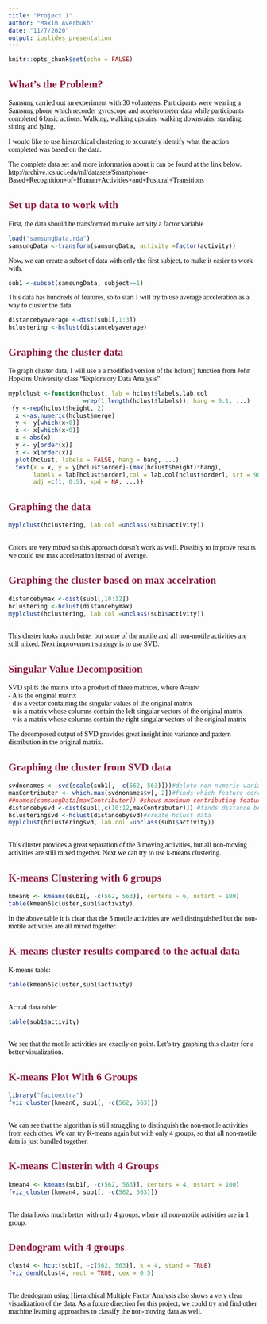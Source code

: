 ---
title: "Project 1"
author: "Maxim Averbukh"
date: "11/7/2020"
output: ioslides_presentation
---
<style type="text/css">body p, div, h1, h2, h3, h4, h5 {color:black;font-family:Modern Computer Roman;}slides>slide.title-slide hgroup h1 {color:#8C1D40; <!--the maroon color-->}h2 {color:#8C1D40; <!-- the maroon color-->}</style> <!--end of defining font in various parts of slides-->
```{r setup, include=FALSE}
knitr::opts_chunk$set(echo = FALSE)
```

## What's the Problem?

Samsung carried out an experiment with 30 volunteers. Participants were wearing a Samsung phone which recorder gyroscope and accelerometer data while participants completed 6 basic actions: Walking, walking upstairs, walking downstairs, standing, sitting and lying. 

I would like to use hierarchical clustering to accurately identify what the action completed was based on the data.

The complete data set and more information about it can be found at the link below.  
http://archive.ics.uci.edu/ml/datasets/Smartphone-Based+Recognition+of+Human+Activities+and+Postural+Transitions


## Set up data to work with

First, the data should be transformed to make activity a factor variable
```{r transform, echo = TRUE}
load("samsungData.rda")
samsungData <-transform(samsungData, activity =factor(activity))
```
Now, we can create a subset of data with only the first subject, to make it easier to work with. 
```{r subset, echo = TRUE}
sub1 <-subset(samsungData, subject==1)
```

This data has hundreds of features, so to start I will try to use average acceleration as a way to cluster the data

```{r average cluster, echo = TRUE}
distancebyaverage <-dist(sub1[,1:3])
hclustering <-hclust(distancebyaverage)
```
## Graphing the cluster data

To graph cluster data, I will use a a modified version of the hclust() function from John Hopkins University class "Exploratory Data Analysis".

```{r myplclust, echo = TRUE}
myplclust <-function(hclust, lab = hclust$labels,lab.col
                     =rep(1,length(hclust$labels)), hang = 0.1, ...) 
 {y <-rep(hclust$height, 2)
  x <-as.numeric(hclust$merge)
  y <- y[which(x<0)]
  x <- x[which(x<0)]
  x <-abs(x)
  y <- y[order(x)]
  x <- x[order(x)]
  plot(hclust, labels = FALSE, hang = hang, ...)
  text(x = x, y = y[hclust$order]-(max(hclust$height)*hang), 
       labels = lab[hclust$order],col = lab.col[hclust$order], srt = 90, 
       adj =c(1, 0.5), xpd = NA, ...)}
```
## Graphing the data {#slideID1 .smaller} 
<style> 
  #slideID1 > p { 
    margin-top: -50px; 
  } 
</style>
```{r average graph, echo=FALSE}
myplclust(hclustering, lab.col =unclass(sub1$activity))
```
&nbsp;  
Colors are very mixed so this approach doesn't work as well. Possibly to improve results we could use max acceleration instead of average.

## Graphing the cluster based on max accelration {#slideID2 .smaller} 
<style> 
  #slideID2 > p { 
    margin-top: -50px; 
  } 
</style>
```{r max graph, echo=FALSE}
distancebymax <-dist(sub1[,10:12]) 
hclustering <-hclust(distancebymax)
myplclust(hclustering, lab.col =unclass(sub1$activity))
```
&nbsp;  
This cluster looks much better but some of the motile and all non-motile activities are still mixed. Next improvement strategy is to use SVD.

## Singular Value Decomposition

SVD splits the matrix into a product of three matrices, where A=u*d*v  
- A is the original matrix  
- d is a vector containing the singular values of the original matrix  
- u is a matrix whose columns contain the left singular vectors of the original matrix  
- v is a matrix whose columns contain the right singular vectors of the original matrix   

The decomposed output of SVD provides great insight into variance and pattern distribution in the original matrix.


##  Graphing the cluster from SVD data {#slideID} 
<style> 
  #slideID > p { 
    margin-top: -50px; 
  } 
</style>
```{r svd plot,echo= FALSE}
svdnonames <- svd(scale(sub1[, -c(562, 563)]))#delete non-numeric variables
maxContributer <- which.max(svdnonames$v[, 2])#finds which feature correlates with most variations
##names(samsungData[maxContributer]) #shows maximum contributing feature
distancebysvd <-dist(sub1[,c(10:12,maxContributer)]) #finds distance between the max value of acceleration in x,y and z directions for each data point
hclusteringsvd <-hclust(distancebysvd)#create hclust data 
myplclust(hclusteringsvd, lab.col =unclass(sub1$activity))

```  
  &nbsp;  
This cluster provides a great separation of the 3 moving activities, but all non-moving activities are still mixed together. Next we can try to use k-means clustering. 

## K-means Clustering with 6 groups
```{r kmean6, echo=TRUE}
kmean6 <- kmeans(sub1[, -c(562, 563)], centers = 6, nstart = 100)
table(kmean6$cluster,sub1$activity)
```
In the above table it is clear that the 3 motile activities are well distinguished but the non-motile activities are all mixed together. 

## K-means cluster results compared to the actual data {.smaller #slideID4} 
<style> 
  #slideID4 > p { 
    margin-top: -50px; 
  } 
</style>
K-means table:
```{r kmean table}
table(kmean6$cluster,sub1$activity)
```
  &nbsp;  
Actual data table:
```{r data table}
table(sub1$activity)
```
  &nbsp; 
  &nbsp; 
  &nbsp;  
We see that the motile activities are exactly on point. Let's try graphing this cluster for a better visualization.

## K-means Plot With 6 Groups {.smaller #slideID5} 
<style> 
  #slideID5 > p { 
    margin-top: -50px; 
  } 
</style>
```{r kmean plot, message=FALSE, warning=FALSE}
library("factoextra")
fviz_cluster(kmean6, sub1[, -c(562, 563)])
```
  &nbsp;  
  We can see that the algorithm is still struggling to distinguish the non-motile activities from each other. We can try K-means again but with only 4 groups, so that all non-motile data is just bundled together.
  
  
## K-means Clusterin with 4 Groups{.smaller #slideID6} 
<style> 
  #slideID6 > p { 
    margin-top: -50px; 
  } 
</style>
```{r kmean4 }
kmean4 <- kmeans(sub1[, -c(562, 563)], centers = 4, nstart = 100)
fviz_cluster(kmean4, sub1[, -c(562, 563)])
```
 &nbsp;  
 The data looks much better with only 4 groups, where all non-motile activities are in 1 group.
 
## Dendogram with 4 groups {.smaller #slideID7} 
<style> 
  #slideID7 > p { 
    margin-top: -50px; 
  } 
</style>
 ```{r clust4  }
 clust4 <- hcut(sub1[, -c(562, 563)], k = 4, stand = TRUE)
fviz_dend(clust4, rect = TRUE, cex = 0.5)
```
 &nbsp;  
The dendogram using Hierarchical Multiple Factor Analysis also shows a very clear visualization of the data. As a future direction for this project, we could try and find other machine learning approaches to classify the non-moving data as well.
